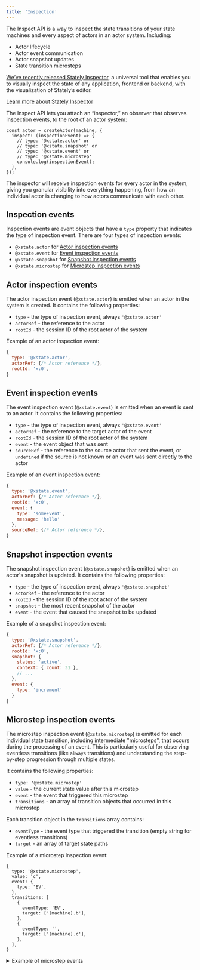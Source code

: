 ```yaml
---
title: 'Inspection'
---
```


The Inspect API is a way to inspect the state transitions of your state machines and every aspect of actors in an actor system. Including:

- Actor lifecycle
- Actor event communication
- Actor snapshot updates
- State transition microsteps

<Callout>

[We’ve recently released Stately Inspector](../../docs/assets/blog/2024-01-15-stately-inspector/), a universal tool that enables you to visually inspect the state of any application, frontend or backend, with the visualization of Stately’s editor.

[Learn more about Stately Inspector](inspector.mdx)

</Callout>

The Inspect API lets you attach an “inspector,” an observer that observes inspection events, to the root of an actor system:

```tsx
const actor = createActor(machine, {
  inspect: (inspectionEvent) => {
    // type: '@xstate.actor' or
    // type: '@xstate.snapshot' or
    // type: '@xstate.event' or
    // type: '@xstate.microstep'
    console.log(inspectionEvent);
  },
});
```

The inspector will receive inspection events for every actor in the system, giving you granular visibility into everything happening, from how an individual actor is changing to how actors communicate with each other.

## Inspection events

Inspection events are event objects that have a `type` property that indicates the type of inspection event. There are four types of inspection events:

- `@xstate.actor` for [Actor inspection events](#actor-inspection-events)
- `@xstate.event` for [Event inspection events](#event-inspection-events)
- `@xstate.snapshot` for [Snapshot inspection events](#snapshot-inspection-events)
- `@xstate.microstep` for [Microstep inspection events](#microstep-inspection-events)

## Actor inspection events

The actor inspection event (`@xstate.actor`) is emitted when an actor in the system is created. It contains the following properties:

- `type` - the type of inspection event, always `'@xstate.actor'`
- `actorRef` - the reference to the actor
- `rootId` - the session ID of the root actor of the system

Example of an actor inspection event:

```js
{
  type: '@xstate.actor',
  actorRef: {/* Actor reference */},
  rootId: 'x:0',
}
```

## Event inspection events

The event inspection event (`@xstate.event`) is emitted when an event is sent to an actor. It contains the following properties:

- `type` - the type of inspection event, always `'@xstate.event'`
- `actorRef` - the reference to the target actor of the event
- `rootId` - the session ID of the root actor of the system
- `event` - the event object that was sent
- `sourceRef` - the reference to the source actor that sent the event, or `undefined` if the source is not known or an event was sent directly to the actor

Example of an event inspection event:

```js
{
  type: '@xstate.event',
  actorRef: {/* Actor reference */},
  rootId: 'x:0',
  event: {
    type: 'someEvent',
    message: 'hello'
  },
  sourceRef: {/* Actor reference */},
}
```

## Snapshot inspection events

The snapshot inspection event (`@xstate.snapshot`) is emitted when an actor's snapshot is updated. It contains the following properties:

- `type` - the type of inspection event, always `'@xstate.snapshot'`
- `actorRef` - the reference to the actor
- `rootId` - the session ID of the root actor of the system
- `snapshot` - the most recent snapshot of the actor
- `event` - the event that caused the snapshot to be updated

Example of a snapshot inspection event:

```js
{
  type: '@xstate.snapshot',
  actorRef: {/* Actor reference */},
  rootId: 'x:0',
  snapshot: {
    status: 'active',
    context: { count: 31 },
    // ...
  },
  event: {
    type: 'increment'
  }
}
```

## Microstep inspection events

The microstep inspection event (`@xstate.microstep`) is emitted for each individual state transition, including intermediate "microsteps", that occurs during the processing of an event. This is particularly useful for observing eventless transitions (like `always` transitions) and understanding the step-by-step progression through multiple states.

It contains the following properties:

- `type: '@xstate.microstep'`
- `value` - the current state value after this microstep
- `event` - the event that triggered this microstep
- `transitions` - an array of transition objects that occurred in this microstep

Each transition object in the `transitions` array contains:

- `eventType` - the event type that triggered the transition (empty string for eventless transitions)
- `target` - an array of target state paths

Example of a microstep inspection event:

```json5
{
  type: '@xstate.microstep',
  value: 'c',
  event: {
    type: 'EV',
  },
  transitions: [
    {
      eventType: 'EV',
      target: ['(machine).b'],
    },
    {
      eventType: '',
      target: ['(machine).c'],
    },
  ],
}
```

<details>
<summary>Example of microstep events</summary>

Here's an example of microstep events:

```tsx
const machine = createMachine({
  initial: 'a',
  states: {
    a: {
      on: {
        EV: 'b',
      },
    },
    b: {
      always: 'c', // This will trigger automatically after entering state 'b'
    },
    c: {},
  },
});

const events = [];
const actorRef = createActor(machine, {
  inspect: (ev) => events.push(ev),
}).start();

actorRef.send({ type: 'EV' });
```

The microstep events will look like this:

```json5
// First microstep: EV transition to state 'b'
{
  type: '@xstate.microstep',
  value: 'b',
  event: {
    type: 'EV'
  },
  transitions: [
    {
      eventType: 'EV',
      target: ['(machine).b']
    }
  ]
},

// Second microstep: always transition to state 'c'
{
  type: '@xstate.microstep',
  value: 'c',
  event: {
    type: 'EV'
  },
  transitions: [
    {
      eventType: '',  // Empty string indicates eventless transition
      target: ['(machine).c']
    }
  ]
}
```

</details>
